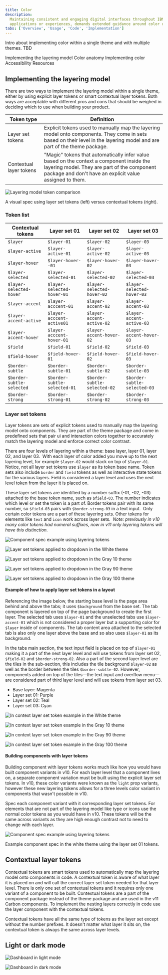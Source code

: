 ```yaml
---
title: Color
description:
  Maintaining consistent and engaging digital interfaces throughout IBM, whether
  applications or experiences, demands extended guidance around color usage.
tabs: ['Overview', 'Usage', 'Code', 'Implementation']
---
```


<PageDescription>

Intro about implementing color within a single theme and with multiple themes.
TBD

</PageDescription>

<AnchorLinks>

<AnchorLink>Implementing the layering model</AnchorLink>
<AnchorLink>Color anatomy</AnchorLink>
<AnchorLink>Implementing color</AnchorLink>
<AnchorLink>Accessibility</AnchorLink>
<AnchorLink>Resources</AnchorLink>

</AnchorLinks>

## Implementing the layering model

There are two ways to implement the layering model within a single theme, either
by using explicit layer tokens or smart contextual layer tokens. Both ways are
acceptable with different pros and cons that should be weighed in deciding which
to use when building your product.

| Token type              | Definition                                                                                                                                                                                          |
| ----------------------- | --------------------------------------------------------------------------------------------------------------------------------------------------------------------------------------------------- |
| Layer set tokens        | Explicit tokens used to manually map the layering model onto components. They come in sets based on their level in the layering model and are part of the theme package.                            |
| Contextual layer tokens | "Magic" tokens that automatically infer value based on the context a component inside the layering model. They are part of the component package and don't have an explicit value assigned to them. |

<Row>
<Column colLg={12}>

![Layering model token comparison](images/color-implementation-compare.png)

</Column>
</Row>

<Caption>
  A visual spec using layer set tokens (left) versus contextual tokens (right).
</Caption>

### Token list

| Contextual tokens         | Layer set 01                 | Layer set 02                 | Layer set 03                 |
| ------------------------- | ---------------------------- | ---------------------------- | ---------------------------- |
| `$layer`                  | `$layer-01`                  | `$layer-02`                  | `$layer-03`                  |
| `$layer-active`           | `$layer-active-01`           | `$layer-active-02`           | `$layer-active-03`           |
| `$layer-hover`            | `$layer-hover--01`           | `$layer-hover-02`            | `$layer-hover-03`            |
| `$layer-selected`         | `$layer-selected-01`         | `$layer-selected-02`         | `$layer-selected-03`         |
| `$layer-selected-hover`   | `$layer-selected-hover-01`   | `$layer-selected-hover-02`   | `$layer-selected-hover-03`   |
| `$layer-accent`           | `$layer-acccent-01`          | `$layer-accent-02`           | `$layer-accent-03`           |
| `$layer-accent-active`    | `$layer-acccent-active01`    | `$layer-accent-active-02`    | `$layer-accent-active-03`    |
| `$layer-accent-hover`     | `$layer-acccent-hover-01`    | `$layer-accent-hover-02`     | `$layer-accent-hover-03`     |
| `$field`                  | `$field-01`                  | `$field-02`                  | `$field-03`                  |
| `$field-hover`            | `$field-hover-01`            | `$field-hover-02`            | `$field-hover-03`            |
| `$border-subtle`          | `$border-subtle-01`          | `$border-subtle-02`          | `$border-subtle-03`          |
| `$border-subtle-selected` | `$border-subtle-selected-01` | `$border-subtle-selected-02` | `$border-subtle-selected-03` |
| `$border-strong`          | `$border-strong-01`          | `$border-strong-02`          | `$border-strong-03`          |

### Layer set tokens

Layer tokens are sets of explicit tokens used to manually map the layering model
onto components. They are part of the theme package and come in predefined sets
that pair ui and interaction colors together to accurately match the layering
model and enforce correct color contrast.

There are four levels of layering within a theme: base layer, layer 01, layer
02, and layer 03.  With each layer of color added you move up to the next
layering level, for example `$layer-02` would stack on top of `$layer-01`.
Notice, not all layer set tokens use `$layer` as its token base name. Token sets
also include `border` and `field` tokens as well as interactive state tokens for
the various layers. Field is considered a layer level and uses the next level
token from the layer it is placed on.

These layer set tokens are identified by a number suffix (-01, -02, -03)
attached to the base token name, such as `$field-03`. The number indicates which
level or set the token is a part of. Border tokens pair with its same number, so
`$field-03` pairs with `$border-strong-03` in a text input.  Only certain color
tokens are a part of these layering sets. Other tokens for elements like `text`
and `icon` work across layer sets.  _Note: previously in v10 many color tokens
had numeral suffixes, now in v11 only layering tokens will have this
distinction._

<Row>
<Column colLg={8}>

![Component spec example using layering tokens](images/color-implementation-layer-set-3.png)

</Column>
</Row>

<Tabs>

<Tab label="White">

<Row>
<Column colLg={8}>

![Layer set tokens applied to dropdown in the White theme](images/color-implementation-layer-set-W.png)

</Column>
</Row>

</Tab>

<Tab label="Gray 10">

<Row>
<Column colLg={8}>

![Layer set tokens applied to dropdown in the Gray 10 theme](images/color-implementation-layer-set-G10.png)

</Column>
</Row>

</Tab>

<Tab label="Gray 90">

<Row>
<Column colLg={8}>

![Layer set tokens applied to dropdown in the Gray 90 theme](images/color-implementation-layer-set-G90.png)

</Column>
</Row>

</Tab>

<Tab label="Gray 100">

<Row>
<Column colLg={8}>

![Layer set tokens applied to dropdown in the Gray 100 theme](images/color-implementation-layer-set-G100.png)

</Column>
</Row>

</Tab>

</Tabs>

#### Example of how to apply layer set tokens in a layout

Referencing the image below, the starting base level is the page area behind and
above the tabs; it uses `$background` from the base set. The tab component is
layered on top of the page background to create the first layer. The selected
tab uses `$layer-01` and the unselected tabs use `$layer-accent-01` which is not
considered a proper layer but a supporting color for `$layer` inside of
components. The tab content area attached to the selected tab is also only one
layer above the base and so also uses `$layer-01` as its background.

In the tabs main section, the text input field is placed on top of `$layer-01`
making it a part of the next layer level and will use tokens from layer set 02,
`$field-02` and `$border-strong-02`. Also a part of the second layer level are
the tiles in the sub-section, this includes the tile background `$layer-02` as
well as the border between the tiles `$border-subtle-02`. However, components
added on top of the tiles—the text input and overflow menu—are considered part
of third layer level and will use tokens from layer set 03.

- Base layer: Magenta
- Layer set 01: Purple
- Layer set 02: Teal
- Layer set 03: Cyan

<Tabs>

<Tab label="White">

![In context layer set token example in the White theme](images/color-implementation-layer-set-2-W.png)

</Tab>

<Tab label="Gray 10">

![In context layer set token example in the Gray 10 theme](images/color-implementation-layer-set-2-G10.png)

</Tab>

<Tab label="Gray 90">

![In context layer set token example in the Gray 90 theme](images/color-implementation-layer-set-2-G90.png)

</Tab>

<Tab label="Gray 100">

![In context layer set token example in the Gray 100 theme](images/color-implementation-layer-set-2-G100.png)

</Tab>

</Tabs>

#### Building components with layer tokens

Building component with layer tokens works much like how you would have built
component variants in v10. For each layer level that a component lives on, a
separate component variation must be built using the explicit layer set tokens.
In v10, these color variants were known as the `light` prop variants, however
these new layering tokens allows for a three levels color variant in components
that wasn't possible in v10.

Spec each component variant with it corresponding layer set tokens. For elements
that are not part of the layering model like type or icons use the normal color
tokens as you would have in v10. These tokens will be the same across variants
as they are high enough contrast not to need to change with each layer.

<Row>
<Column colLg={8}>

![Component spec example using layering tokens](images/color-implementation-layer-set-3.png)

</Column>
</Row>

<Caption>
  Example component spec in the white theme using the layer set 01 tokens.
</Caption>

## Contextual layer tokens

Contextual tokens are smart tokens used to automatically map the layering model
onto components in code. A contextual token is aware of what layer it is placed
on and will call the correct layer set token needed for that layer level. There
is only one set of contextual tokens and it requires only one variant of a
component to be built. Contextual tokens are a part of the component package
instead of the theme package and are used in the v11 Carbon components. To
implement the nesting layers correctly in code use the layer component with the
contextual tokens.

Contextual tokens have all the same type of tokens as the layer set except
without the number prefixes. It doesn't matter what layer it sits on, the
contextual token is always the same across layer levels.

## Light or dark mode

<Tabs>

<Tab label="Light mode">

![Dashboard in light mode](images/color-implementation-mode-light.png)

</Tab>

<Tab label="Dark mode">

![Dashboard in dark mode](images/color-implementation-mode-dark.png)

</Tab>

</Tabs>
